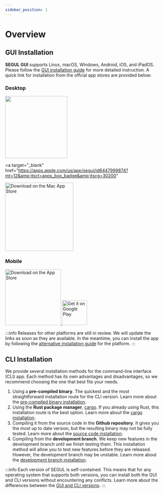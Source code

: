 ```yaml
---
sidebar_position: 1
---
```


# Overview

## GUI Installation

**SEGUL GUI** supports Linux, macOS, Windows, Android, iOS, and iPadOS. Please follow the [GUI installation guide](./install_gui) for more detailed instruction. A quick link for installation from the offcial app stores are provided below:

### Desktop

<a href="https://apps.microsoft.com/detail/SEGUI/9NP1BQ6FW9PW?mode=direct">
  <img
    class="margin-sm"
    src="https://get.microsoft.com/images/en-us%20dark.svg"
    width="200"
  />
</a>

<a
  target="_blank"
  href="https://apps.apple.com/us/app/segui/id6447999874?mt=12&amp;itsct=apps_box_badge&amp;itscg=30200"
>
  <img
    class="margin--sm"
    src="https://tools.applemediaservices.com/api/badges/download-on-the-mac-app-store/black/en-us?size=250x83&amp;releaseDate=1716076800"
    alt="Download on the Mac App Store"
    width="220"
  />
</a>

### Mobile

<a href="https://apps.apple.com/us/app/segui/id6447999874?itsct=apps_box_badge&amp;itscg=30200">
  <img
    class="margin--sm"
    src="https://tools.applemediaservices.com/api/badges/download-on-the-app-store/black/en-us?size=250x83&amp;releaseDate=1716076800"
    alt="Download on the App Store"
    width="180"
  />
</a>

<a href="https://play.google.com/store/apps/details?id=com.hhandika.segui&pcampaignid=pcampaignidMKT-Other-global-all-co-prtnr-py-PartBadge-Mar2515-1">
  <img
    alt="Get it on Google Play"
    src="https://play.google.com/intl/en_us/badges/static/images/badges/en_badge_web_generic.png"
    height="80"
  />
</a>

:::info
Releases for other platforms are still in review. We will update the links
as soon as they are available. In the meantime, you can install the app by following the [alternative installation guide](./install_gui) for the platform.
:::

## CLI Installation

We provide several installation methods for the command-line interface (CLI) app. Each method has its own advantages and disadvantages, so we recommend choosing the one that best fits your needs.

1. Using a **pre-compiled binary**. The quickest and the most straightforward installation route for the CLI version. Learn more about the [pre-compiled binary installation](./install_binary).
2. Using the **Rust package manager**, [cargo](https://doc.rust-lang.org/cargo/). If you already using Rust, this installation route is the best option. Learn more about the [cargo installation](./install_cargo).
3. Compiling it from the source code in the **Github repository**. It gives you the most up to date version, but the resulting binary may not be fully tested. Learn more about the [source code installation](./install_source).
4. Compiling from the **development branch**. We keep new features in the development branch until we finish testing them. This installation method will allow you to test new features before they are released. However, the development branch may be unstable. Learn more about the [development branch installation](./install_dev).

:::info
Each version of SEGUL is self-contained. This means that for any operating system that supports both versions, you can install both the GUI and CLI versions without encountering any conflicts. Learn more about the differences between the [GUI and CLI versions](../cli_gui).
:::
